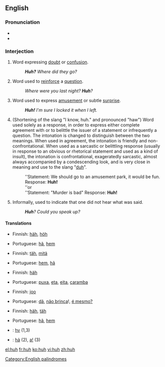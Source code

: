 ==English==

===Pronunciation===
* {{IPA|/hʌ̃/}}
* {{audio|en-us-huh.ogg|Audio (US)}}

===Interjection===
{{en-intj}}

# Word expressing [[doubt]] or [[confusion]].
#: '''''Huh?''' Where did they go?''
# Word used to [[reinforce]] a [[question]].
#: ''Where were you last night?  '''Huh'''?''
# Word used to express [[amusement]] or subtle [[surprise]].
#: '''''Huh!'''  I'm sure I locked it when I left.''
# <!--is this regional?--> (Shortening of the slang "I know, huh." and pronounced "haw") Word used solely as a response, in order to express either complete agreement with or to belittle the issuer of a statement or infrequently a question. The intonation is changed to distinguish between the two meanings. When used in agreement, the intonation is friendly and non-confrontational. When used as a sarcastic or belittling response (usually in response to an obvious or rhetorical statement and used as a kind of insult), the intonation is confrontational, exageratedly sarcastic, almost always accompanied by a condescending look, and is very close in meaning and use to the slang "[[duh]]".
#: ''Statement: We should go to an amusement park, it would be fun. Response: '''Huh!'''
#: ''or
#: ''Statement: "Murder is bad" Response: '''Huh!'''
# Informally, used to indicate that one did not hear what was said.
#: '''''Huh'''?  Could you speak up?''

====Translations====
{{trans-top|expressing doubt or confusion}}
* Finnish: [[häh]], [[höh]]
{{trans-mid}}
* Portuguese: [[hã]], [[hem]]
{{trans-bottom}}

{{trans-top|to reinforce a question}}
* Finnish: [[täh]], [[mitä]]
{{trans-mid}}
* Portuguese: [[hem]], [[hã]]
{{trans-bottom}}

{{trans-top|to express amusement or subtle surpries}}
* Finnish: [[häh]]
{{trans-mid}}
* Portuguese: [[puxa]], [[eta]], [[eita]], [[caramba]]
{{trans-bottom}}

{{trans-top|"I know, huh"}}
* Finnish: [[joo]]
{{trans-mid}}
* Portuguese: [[dã]], [[não brinca]]!, [[é mesmo?]]
{{trans-bottom}}

{{trans-top|to indicate that one didn't hear}}
* Finnish: [[häh]], [[täh]]
{{trans-mid}}
* Portuguese: [[hã]], [[hem]]
{{trans-bottom}}

{{checktrans-top}}
* {{ttbc|Cherokee}}: [[hv]] (1,3)
* {{ttbc|Vietnamese}}: [[hả]] (2), [[a|a!]] (3)
{{trans-bottom}}

[[Category:English palindromes]]

[[el:huh]]
[[fr:huh]]
[[ko:huh]]
[[vi:huh]]
[[zh:huh]]